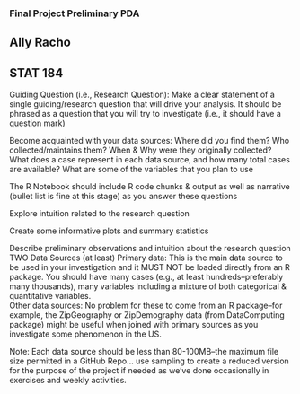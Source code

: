 ### Final Project Preliminary PDA
## Ally Racho
## STAT 184 

Guiding Question (i.e., Research Question): Make a clear statement of a single guiding/research question that will drive your analysis.  It should be phrased as a question that you will try to investigate (i.e., it should have a question mark) 

Become acquainted with your data sources:
Where did you find them?
Who collected/maintains them?
When & Why were they originally collected?
What does a case represent in each data source, and how many total cases are available?
What are some of the variables that you plan to use

The R Notebook should include R code chunks & output as well as narrative (bullet list is fine at this stage) as you answer these questions

Explore intuition related to the research question

Create some informative plots and summary statistics 

Describe preliminary observations and intuition about the research question
TWO Data Sources (at least)
Primary data:  This is the main data source to be used in your investigation and it MUST NOT be loaded directly from an R package. You should have many cases (e.g., at least hundreds--preferably many thousands), many variables including a mixture of both categorical & quantitative variables.  
Other data sources: No problem for these to come from an R package--for example, the ZipGeography or ZipDemography data (from DataComputing package) might be useful when joined with primary sources as you investigate some phenomenon in the US. 

Note: Each data source should be less than 80-100MB--the maximum file size permitted in a GitHub Repo... use sampling to create a reduced version for the purpose of the project if needed as we've done occasionally in exercises and weekly activities.

